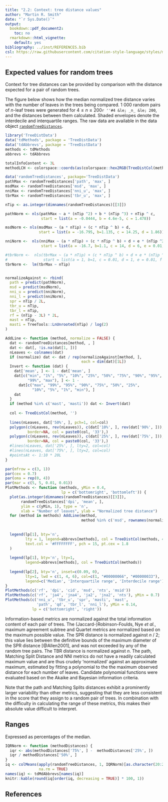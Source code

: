 ```yaml
---
title: "2.2: Context: tree distance values"
author: "Martin R. Smith"
date: "`r Sys.Date()`"
output: 
  bookdown::pdf_document2:
    toc: no
  rmarkdown::html_vignette:
    default: yes
bibliography: ../inst/REFERENCES.bib
csl: https://raw.githubusercontent.com/citation-style-language/styles/master/apa-old-doi-prefix.csl
---
```


## Expected values for random trees

Context for tree distances can be provided by comparison with the
distance expected for a pair of random trees. 

The figure below shows how the median normalized tree distance varies with the 
number of leaves in the trees being compared.
1&nbsp;000 random pairs of _n_-leaf trees were generated for
$4 \leq n \leq 200$`r ''#4 &le; _n_ &le; 200`,
and the distances between them calculated.
Shaded envelopes denote the interdecile and interquartile ranges.
The raw data are available in the data object [`randomTreeDistances`](../reference/randomTreeDistances.html).

```R
library('TreeDistData')
data('tdMethods', package = 'TreeDistData')
data('tdAbbrevs', package = 'TreeDistData')
methods <- tdMethods
abbrevs <- tdAbbrevs

totalInfoContent <- 3L
methodLCH <- colorspace::coords(as(colorspace::hex2RGB(TreeDistCol(methods)), 'polarLUV'))

data('randomTreeDistances', package='TreeDistData')
pathMax <- randomTreeDistances['path', 'max', ]
msdMax <- randomTreeDistances['msd', 'max', ]
nniMax <- randomTreeDistances['nni_u', 'max', ]
tbrMax <- randomTreeDistances['tbr_u', 'max', ]

nTip <- as.integer(dimnames(randomTreeDistances)[[3]])

pathNorm <- nls(pathMax ~ a * (nTip ^2) + b * (nTip ^3) + nTip ^ c,
                start = list(a = -0.0444, b = 4.6e-5, c = 1.478))

msdNorm <- nls(msdMax ~ (a * nTip) + (c * nTip ^ b) + d,
               start = list(a = -16.795, b=1.135, c = 14.25, d = 1.86))

nniNorm <-  nls(nniMax ~ (a * nTip) + (c * nTip ^ b) + d + e * (nTip ^2) + f * (nTip ^3),
                start = list(a = -16.7, b=1.1, c = 14, d = 6, e = 0.01, f = 0.01))

#tbrNorm <-  nls(tbrMax ~ (a * nTip) + (c * nTip ^ b) + d + e * (nTip ^2) + f * (nTip ^3),
#                start = list(a = 1, b=1, c = 0.01, d = 1, e = 0.01, f = 0.01))
tbrNorm <-  lm(tbrMax ~ nTip)


normalizeAgainst <- rbind(
  path = predict(pathNorm),
  msd = predict(msdNorm),
  nni_u = predict(nniNorm),
  nni_l = predict(nniNorm),
  spr = nTip / 2L,
  tbr_u = nTip,
  tbr_l = nTip,
  rf = (nTip - 3L) * 2L,
  mast = nTip,
  masti = TreeTools::LnUnrooted(nTip) / log(2)
)

AddLine <- function (method, normalize = FALSE) {
  dat <- randomTreeDistances[method, , ]
  dat <- dat[, !is.na(dat[1, ])]
  nLeaves <- colnames(dat)
  if (normalize) dat <- dat / rep(normalizeAgainst[method, ], 
                                  each = dim(dat)[1L])
  Invert <- function (dat) {
    dat['mean', ] <- 1 - dat['mean', ]
    dat[c("min", "1%", "5%", "10%", "25%", "50%", "75%", "90%", "95%", 
          "99%", "max"), ] <- 1 - 
      dat[c("max", "99%", "95%", "90%", "75%", "50%", "25%", 
            "10%", "5%", "1%", "min"), ]
    dat
  }
  if (method %in% c('mast', 'masti')) dat <- Invert(dat)
  
  col <- TreeDistCol(method, '')
  
  lines(nLeaves, dat['50%', ], pch=1, col=col)
  polygon(c(nLeaves, rev(nLeaves)), c(dat['10%', ], rev(dat['90%', ])),
          border=NA, col = paste0(col, '33'),)
  polygon(c(nLeaves, rev(nLeaves)), c(dat['25%', ], rev(dat['75%', ])),
          border=NA, col = paste0(col, '33'),)
  #lines(nLeaves, dat['25%', ], lty=2, col=col)
  #lines(nLeaves, dat['75%', ], lty=2, col=col)
  #pointsAt <- 1:10 * 20L
}
```

```R
par(mfrow = c(3, 1))
par(cex = 0.7)
par(oma = rep(0, 4))
par(mar = c(5, 5, 0.01, 0.01))
PlotMethods <- function (methods, yMin = 0.4,
                         lp = c('bottomright', 'bottomleft')) {
  plot(as.integer(dimnames(randomTreeDistances)[[3]]),
       randomTreeDistances['dpi', 'mean', ],
       ylim = c(yMin, 1), type = 'n',
       xlab = "Number of leaves", ylab = "Normalized tree distance")
  for (method in methods) AddLine(method, 
                                  method %in% c('msd', rownames(normalizeAgainst)))
  
  
  legend(lp[1], bty='n',
         lty = 1, legend=abbrevs[methods], col = TreeDistCol(methods, 44),
         text.col = '#FFFFFFFF', pch = 15, pt.cex = 1.8
  )
  
  legend(lp[1], bty='n', lty=1, 
         legend=abbrevs[methods], col = TreeDistCol(methods))
  
  legend(lp[2], bty='n', inset=c(0.09, 0),
         lty=1, lwd = c(1, 4, 6), col=c(1, "#00000066", "#00000033"),
         legend=c('Median', 'Interquartile range', 'Interdecile range'))
}
PlotMethods(c('rf', 'dpi', 'cid', 'msd', 'nts', 'msid'))
PlotMethods(c('rf', 'ja4', 'jna4', 'ja2', 'jna2', 'nts'), yMin = 0.7)
PlotMethods(c('nni_u', 'tbr_u', 'spr', 'masti', 'mast',
              'path', 'qd', 'tbr_l', 'nni_l'), yMin = 0.14, 
            lp = c('bottomright', 'right'))
```


Information-based metrics are normalized against the total information content 
of each pair of trees. 
The (Jaccard-)Robinson-Foulds, Nye _et al._, maximum agreement subtree and 
Quartet metrics are normalized based on the maximum possible value. 
The SPR distance is normalized against _n_ / 2; this value lies between the 
definitive bounds of the maximum diameter of the SPR distance [@Allen2001],
and was not exceeded by any of the random tree pairs.  The TBR distance is 
normalized against _n_.
The path, Matching Split Distance and NNI metrics do not have a readily
calculated maximum value and are thus crudely 'normalized' against an
approximate maximum, estimated by fitting a polynomial to the the maximum 
observed distance for each number of leaves.  Candidate polynomial functions
were evaluated based on the Akaike and Bayesian information criteria.

Note that the path and Matching Splits distances exhibit a prominently larger 
variability than other metrics, suggesting that they are less consistent in the
score that they assign to a random pair of trees.  In combination with the 
difficulty in calculating the range of these metrics, this makes their 
absolute value difficult to interpret.

## Ranges

Expressed as percentages of the median.

```R
IQRNorm <- function (methodDistances) {
  iqr <- abs(methodDistances['75%', ] -  methodDistances['25%', ])
  iqr / methodDistances['50%', ]
}
iq <- colMeans(apply(randomTreeDistances, 1, IQRNorm)[as.character(20:200), ], 
               na.rm = TRUE)
names(iq) <- tdMdAbbrevs[names(iq)]
knitr::kable(round(iq[order(iq, decreasing = TRUE)] * 100, 1))
```

## References
